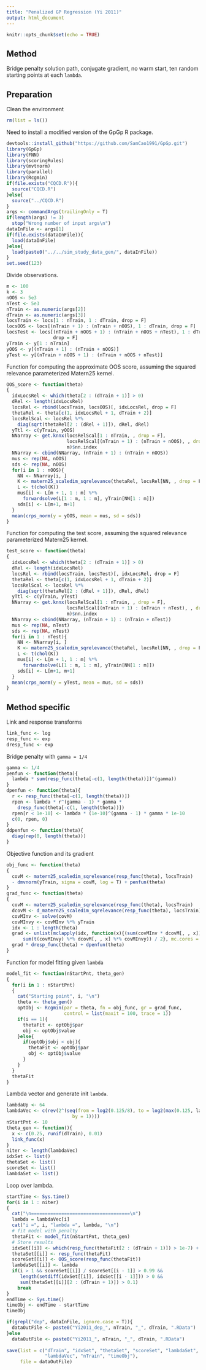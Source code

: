 ```yaml
---
title: "Penalized GP Regression (Yi 2011)"
output: html_document
---
```


```r
knitr::opts_chunk$set(echo = TRUE)
```

## Method 
Bridge penalty solution path, conjugate gradient, no warm start, ten random starting points at each `lambda`.

## Preparation
Clean the environment
```r
rm(list = ls())
```
Need to install a modified version of the GpGp R package.
```r
devtools::install_github("https://github.com/SamCao1991/GpGp.git")
library(GpGp)
library(FNN)
library(scoringRules)
library(mvtnorm)
library(parallel)
library(Rcgmin)
if(file.exists("CQCD.R")){
  source("CQCD.R")
}else{
  source("../CQCD.R")
}
args <- commandArgs(trailingOnly = T)
if(length(args) != 3)
  stop("Wrong number of input args\n")
dataInFile <- args[1]
if(file.exists(dataInFile)){
  load(dataInFile)
}else{
  load(paste0("../../sim_study_data_gen/", dataInFile))
}
set.seed(123)
```
Divide observations.
```r
m <- 100
k <- 3
nOOS <- 5e3
nTest <- 5e3
nTrain <- as.numeric(args[2])
dTrain <- as.numeric(args[3])
locsTrain <- locs[1 : nTrain, 1 : dTrain, drop = F]
locsOOS <- locs[(nTrain + 1) : (nTrain + nOOS), 1 : dTrain, drop = F]
locsTest <- locs[(nTrain + nOOS + 1) : (nTrain + nOOS + nTest), 1 : dTrain, 
                 drop = F]
yTrain <- y[1 : nTrain]
yOOS <- y[(nTrain + 1) : (nTrain + nOOS)]
yTest <- y[(nTrain + nOOS + 1) : (nTrain + nOOS + nTest)]
```
Function for computing the approximate OOS score, assuming the squared relevance parameterized Matern25 kernel.
```r
OOS_score <- function(theta)
{
  idxLocsRel <- which(theta[2 : (dTrain + 1)] > 0)
  dRel <- length(idxLocsRel)
  locsRel <- rbind(locsTrain, locsOOS)[, idxLocsRel, drop = F]
  thetaRel <- theta[c(1, idxLocsRel + 1, dTrain + 2)]
  locsRelScal <- locsRel %*% 
    diag(sqrt(thetaRel[2 : (dRel + 1)]), dRel, dRel)
  yTtl <- c(yTrain, yOOS)
  NNarray <- get.knnx(locsRelScal[1 : nTrain, , drop = F],
                      locsRelScal[(nTrain + 1) : (nTrain + nOOS), , drop = F], 
                      m)$nn.index
  NNarray <- cbind(NNarray, (nTrain + 1) : (nTrain + nOOS))
  mus <- rep(NA, nOOS)
  sds <- rep(NA, nOOS)
  for(i in 1 : nOOS){
    NN <- NNarray[i, ]
    K <- matern25_scaledim_sqrelevance(thetaRel, locsRel[NN, , drop = F])
    L <- t(chol(K))
    mus[i] <- L[m + 1, 1 : m] %*% 
      forwardsolve(L[1 : m, 1 : m], yTrain[NN[1 : m]])
    sds[i] <- L[m+1, m+1]
  }
  mean(crps_norm(y = yOOS, mean = mus, sd = sds))
}
```

Function for computing the test score, assuming the squared relevance parameterized Matern25 kernel.
```r
test_score <- function(theta)
{
  idxLocsRel <- which(theta[2 : (dTrain + 1)] > 0)
  dRel <- length(idxLocsRel)
  locsRel <- rbind(locsTrain, locsTest)[, idxLocsRel, drop = F]
  thetaRel <- theta[c(1, idxLocsRel + 1, dTrain + 2)]
  locsRelScal <- locsRel %*% 
    diag(sqrt(thetaRel[2 : (dRel + 1)]), dRel, dRel)
  yTtl <- c(yTrain, yTest)
  NNarray <- get.knnx(locsRelScal[1 : nTrain, , drop = F],
                      locsRelScal[(nTrain + 1) : (nTrain + nTest), , drop = F], 
                      m)$nn.index
  NNarray <- cbind(NNarray, (nTrain + 1) : (nTrain + nTest))
  mus <- rep(NA, nTest)
  sds <- rep(NA, nTest)
  for(i in 1 : nTest){
    NN <- NNarray[i, ]
    K <- matern25_scaledim_sqrelevance(thetaRel, locsRel[NN, , drop = F])
    L <- t(chol(K))
    mus[i] <- L[m + 1, 1 : m] %*% 
      forwardsolve(L[1 : m, 1 : m], yTrain[NN[1 : m]])
    sds[i] <- L[m+1, m+1]
  }
  mean(crps_norm(y = yTest, mean = mus, sd = sds))
}
```

## Method specific

Link and response transforms
```r
link_func <- log
resp_func <- exp
dresp_func <- exp
```

Bridge penalty with `gamma = 1/4`
```r
gamma <- 1/4
penfun <- function(theta){
  lambda * sum(resp_func(theta[-c(1, length(theta))])^(gamma))
}
dpenfun <- function(theta){
  r <- resp_func(theta[-c(1, length(theta))])
  rpen <- lambda * r^(gamma - 1) * gamma * 
    dresp_func(theta[-c(1, length(theta))])
  rpen[r < 1e-10] <- lambda * (1e-10)^(gamma - 1) * gamma * 1e-10
  c(0, rpen, 0)
}
ddpenfun <- function(theta){
  diag(rep(0, length(theta)))
}
```

Objective function and its gradient
```r
obj_func <- function(theta)
{
  covM <- matern25_scaledim_sqrelevance(resp_func(theta), locsTrain)
  - dmvnorm(yTrain, sigma = covM, log = T) + penfun(theta)
}
grad_func <- function(theta)
{
  covM <- matern25_scaledim_sqrelevance(resp_func(theta), locsTrain)
  dcovM <- d_matern25_scaledim_sqrelevance(resp_func(theta), locsTrain)
  covMInv <- solve(covM)
  covMInvy <- covMInv %*% yTrain
  idx <- 1 : length(theta)
  grad <- unlist(mclapply(idx, function(x){(sum(covMInv * dcovM[, , x]) - 
      sum(t(covMInvy) %*% dcovM[, , x] %*% covMInvy)) / 2}, mc.cores = 55))
  grad * dresp_func(theta) + dpenfun(theta)
}
```
Function for model fitting given `lambda`
```r
model_fit <- function(nStartPnt, theta_gen)
{
  for(i in 1 : nStartPnt)
  {
    cat("Starting point", i, "\n")
    theta <- theta_gen()
    optObj <- Rcgmin(par = theta, fn = obj_func, gr = grad_func, 
                     control = list(maxit = 100, trace = 1))
    if(i == 1){
      thetaFit <- optObj$par
      obj <- optObj$value
    }else{
      if(optObj$obj < obj){
        thetaFit <- optObj$par
        obj <- optObj$value
      }
    }
  }
  thetaFit
}
```
Lambda vector and generate init `lambda`.
```r
lambdaUp <- 64
lambdaVec <- c(rev(2^(seq(from = log2(0.125/8), to = log2(max(0.125, lambdaUp)), 
                        by = 1))))
nStartPnt <- 10
theta_gen <- function(){
  x <- c(0.25, runif(dTrain), 0.01)
  link_func(x)
}
niter <- length(lambdaVec)
idxSet <- list()
thetaSet <- list()
scoreSet <- list()
lambdaSet <- list()
```
Loop over lambda.
```r
startTime <- Sys.time()
for(i in 1 : niter)
{
  cat("\n====================================\n")
  lambda = lambdaVec[i]
  cat("i =", i, "lambda =", lambda, "\n")
  # fit model with penalty
  thetaFit <- model_fit(nStartPnt, theta_gen)
  # Store results
  idxSet[[i]] <- which(resp_func(thetaFit[2 : (dTrain + 1)]) > 1e-7) + 1
  thetaSet[[i]] <- resp_func(thetaFit) 
  scoreSet[[i]] <- OOS_score(resp_func(thetaFit))
  lambdaSet[[i]] <- lambda
  if(i > 1 && scoreSet[[i]] / scoreSet[[i - 1]] > 0.99 &&
     length(setdiff(idxSet[[i]], idxSet[[i - 1]])) > 0 && 
     sum(thetaSet[[i]][2 : (dTrain + 1)]) > 0.1)
    break
}
endTime <- Sys.time()
timeObj <- endTime - startTime
timeObj
```

```r
if(grepl("dep", dataInFile, ignore.case = T)){
  dataOutFile <- paste0("Yi2011_dep_", nTrain, "_", dTrain, ".RData")
}else
  dataOutFile <- paste0("Yi2011_", nTrain, "_", dTrain, ".RData")
  
save(list = c("dTrain", "idxSet", "thetaSet", "scoreSet", "lambdaSet",
              "lambdaVec", "nTrain", "timeObj"), 
     file = dataOutFile)
```
